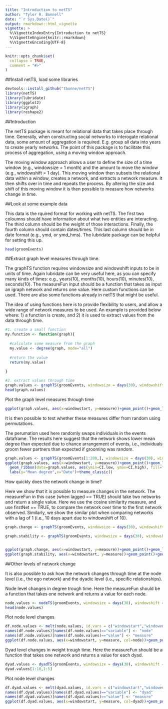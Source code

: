 ```yaml
---
title: "Introduction to netTS"
author: "Tyler R. Bonnell"
date: "`r Sys.Date()`"
output: rmarkdown::html_vignette
vignette: >
  %\VignetteIndexEntry{Introduction to netTS}
  %\VignetteEngine{knitr::rmarkdown}
  %\VignetteEncoding{UTF-8}
---
```


```r
knitr::opts_chunk$set(
  collapse = TRUE,
  comment = "#>"
)
```


##Install netTS, load some libraries
```r
devtools::install_github("tbonne/netTS")
library(netTS)
library(lubridate)
library(ggplot2)
library(igraph)
library(reshape2)
```

##Introduction

The netTS package is meant for relational data that takes place through time. Generally, when constructing social networks to interogate relational data, some amount of aggregation is required. E.g. group all data into years to create yearly networks. The point of this package is to facilitate this process of aggregation, using a moving window approach.

The moving window approach allows a user to define the size of a time window (e.g., windowsize = 1 month) and the amount to move the window (e.g., windowshift = 1 day). This moving window then subsets the relational data within a window, creates a network, and extracts a network measure. It then shifts over in time and repeats the process. By altering the size and shift of this moving window it is then possible to measure how networks change in time.    


##Look at some example data

This data is the rquired format for working with netTS. The first two coloumns should have information about what two entities are interacting. The third column should be the weight of those interactions. Finally, the fourth column should contain dates/times. This last column should be in date format (e.g., ymd, or ymd_hms). The lubridate package can be helpful for setting this up.
```r
head(groomEvents)
```

##Extract graph level measures through time. 

The graphTS function requires windowsize and windowshift inputs to be in units of time. Again lubridate can be very useful here, as you can specify many kinds of times: e.g., years(10), months(10), hours(10), minutes(10), seconds(10). The measureFun input should be a function that takes as input an igraph network and returns one value. Here custom functions can be used. There are also some functions already in netTS that might be useful. 

The idea of using functions here is to provide flexibility to users, and allow a wide range of network measures to be used. An example is provided below where: 1) a function is create, and 2) it is used to extract values from the data through time. 
```r

#1. create a small function
my.function <- function(graph){
  
  #calculate some measure from the graph
  my.value <- degree(graph, mode="all")
  
  #return the value 
  return(my.value)
  
}

#2. extract values through time
graph.values <- graphTS(groomEvents, windowsize = days(30), windowshift = days(10), measureFun = degree_mean, directed=TRUE)
head(graph.values)
```

Plot the graph level measures through time
```r
ggplot(graph.values, aes(x=windowstart, y=measure))+geom_point()+geom_line()+labs(y="Mean degree",x="Date")+theme_classic()
```

It is then possible to test whether these measures differ from random using permutations. 

The perumation used here randomly swaps individuals in the events dataframe. The results here suggest that the network shows lower mean degree than expected due to chance arrangement of events, i.e., individuals groom fewer partners than expected if grooming was random.  
```r
graph.values <- graphTS(groomEvents[1:200,], windowsize = days(30), windowshift = days(10), measureFun = degree_mean, directed=TRUE, nperm = 1000)
ggplot(graph.values, aes(x=windowstart, y=measure))+geom_point()+geom_line()+
  geom_ribbon(data=graph.values, aes(ymin=CI.low, ymax=CI.high), fill="red", alpha=0.2)+
  labs(y="Mean degree",x="Date")+theme_classic()
```

How quickly does the network change in time?

Here we show that it is possible to measure changes in the network. The measureFun in this case (when lagged == TRUE) should take two networks and return a single value. Here we use the cosine similarity measure, and use firstNet == TRUE, to compare the network over time to the first network observed. Similarly, we show the similar plot when comparing networks with a lag of 1 (i.e., 10 days apart due to windowshift of 10).
```r
graph.change <- graphTS(groomEvents, windowsize = days(30), windowshift = days(10), measureFun = cosine_between_graphs, directed=TRUE, lagged = TRUE, firstNet = TRUE)

graph.stability <- graphTS(groomEvents, windowsize = days(30), windowshift = days(10), measureFun = cosine_between_graphs, directed=TRUE, lagged = TRUE, lag = 1)


ggplot(graph.change, aes(x=windowstart, y=measure))+geom_point()+geom_line()+labs(y="Network change from start (cosine)",x="Date")+theme_classic()
ggplot(graph.stability, aes(x=windowstart, y=measure))+geom_point()+geom_line()+labs(y="Network stability (cosine)",x="Date")+theme_classic()

```





##Other levels of network change

It is also possible to ask how the network changes through time at the node level (i.e., the ego network) and the dyadic level (i.e., specific relationships).

Node level changes in degree trough time. Here the measureFun should be a function that takes one network and returns a value for each node.
```r
node.values <- nodeTS(groomEvents, windowsize = days(30), windowshift = days(10), measureFun = degree, directed=TRUE)
head(node.values)
```

Plot node level changes
```r
df.node.values <- melt(node.values, id.vars = c("windowstart","windowend", "nEvents" ))
names(df.node.values)[names(df.node.values)=="variable"] <- "node"
names(df.node.values)[names(df.node.values)=="value"] <- "measure"
ggplot(df.node.values, aes(x=windowstart, y=measure, col=node))+geom_point()+geom_line() + theme_classic() + labs(y="Mean degree",x="Date")
```

Dyad level changes in weight trough time. Here the measureFun should be a function that takes one network and returns a value for each dyad.
```r
dyad.values <- dyadTS(groomEvents, windowsize = days(30), windowshift = days(10), measureFun = dyad_weight, directed=TRUE)
dyad.values[1:10,1:5]
```

Plot node level changes
```r
df.dyad.values <- melt(dyad.values, id.vars = c("windowstart","windowend", "nEvents" ))
names(df.dyad.values)[names(df.dyad.values)=="variable"] <- "dyad"
names(df.dyad.values)[names(df.dyad.values)=="value"] <- "measure"
ggplot(df.dyad.values, aes(x=windowstart, y=measure, col=dyad))+geom_point()+geom_line() + theme_classic() + labs(y="Weight",x="Date") + theme(legend.position="right",legend.text = element_text(size=6))
```



